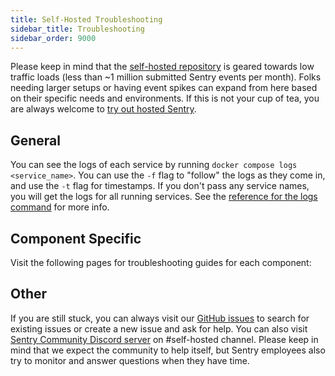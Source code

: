 ```yaml
---
title: Self-Hosted Troubleshooting
sidebar_title: Troubleshooting
sidebar_order: 9000
---
```


Please keep in mind that the [self-hosted repository](https://github.com/getsentry/self-hosted) is geared towards low traffic loads (less than ~1 million submitted Sentry events per month). Folks needing larger setups or having event spikes can expand from here based on their specific needs and environments. If this is not your cup of tea, you are always welcome to [try out hosted Sentry](https://sentry.io/signup/).

## General

You can see the logs of each service by running `docker compose logs <service_name>`. You can use the `-f` flag to "follow" the logs as they come in, and use the `-t` flag for timestamps. If you don't pass any service names, you will get the logs for all running services. See the [reference for the logs command](https://docs.docker.com/compose/reference/logs/) for more info.

## Component Specific

Visit the following pages for troubleshooting guides for each component:

<PageGrid />

## Other

If you are still stuck, you can always visit our [GitHub issues](https://github.com/getsentry/self-hosted/issues) to search for existing issues or create a new issue and ask for help. You can also visit [Sentry Community Discord server](https://discord.gg/sentry) on #self-hosted channel. Please keep in mind that we expect the community to help itself, but Sentry employees also try to monitor and answer questions when they have time.
